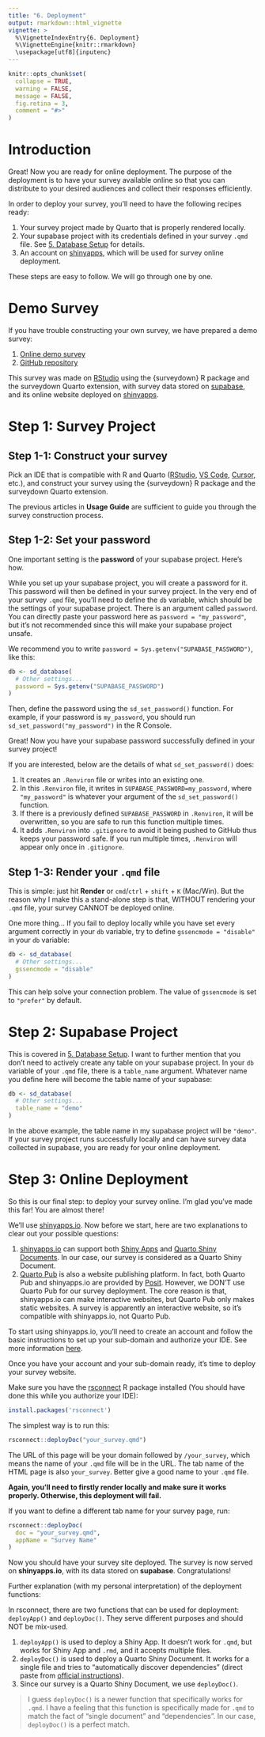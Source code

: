 ```yaml
---
title: "6. Deployment"
output: rmarkdown::html_vignette
vignette: >
  %\VignetteIndexEntry{6. Deployment}
  %\VignetteEngine{knitr::rmarkdown}
  \usepackage[utf8]{inputenc}
---
```


```r
knitr::opts_chunk$set(
  collapse = TRUE,
  warning = FALSE,
  message = FALSE,
  fig.retina = 3,
  comment = "#>"
)
```

# Introduction

Great! Now you are ready for online deployment. The purpose of the deployment is to have your survey available online so that you can distribute to your desired audiences and collect their responses efficiently.

In order to deploy your survey, you'll need to have the following recipes ready:

1.  Your survey project made by Quarto that is properly rendered locally.
2.  Your supabase project with its credentials defined in your survey `.qmd` file. See [5. Database Setup](../articles/database_setup.html) for details.
3.  An account on [shinyapps](https://www.shinyapps.io), which will be used for survey online deployment.

These steps are easy to follow. We will go through one by one.

# Demo Survey

If you have trouble constructing your own survey, we have prepared a demo survey:

1.  [Online demo survey](https://pingfan.shinyapps.io/demo/)
2.  [GitHub repository](https://github.com/jhelvy/surveydown_demo)

This survey was made on [RStudio](https://posit.co/products/open-source/rstudio/) using the {surveydown} R package and the surveydown Quarto extension, with survey data stored on [supabase](https://supabase.com), and its online website deployed on [shinyapps](https://www.shinyapps.io).

# Step 1: Survey Project

## Step 1-1: Construct your survey

Pick an IDE that is compatible with R and Quarto ([RStudio](https://posit.co/products/open-source/rstudio/), [VS Code](https://code.visualstudio.com), [Cursor](https://www.cursor.com), etc.), and construct your survey using the {surveydown} R package and the surveydown Quarto extension.

The previous articles in **Usage Guide** are sufficient to guide you through the survey construction process.

## Step 1-2: Set your password

One important setting is the **password** of your supabase project. Here's how.

While you set up your supabase project, you will create a password for it. This password will then be defined in your survey project. In the very end of your survey `.qmd` file, you'll need to define the `db` variable, which should be the settings of your supabase project. There is an argument called `password`. You can directly paste your password here as `password = "my_password"`, but it's not recommended since this will make your supabase project unsafe.

We recommend you to write `password = Sys.getenv("SUPABASE_PASSWORD")`, like this:

```r
db <- sd_database(
  # Other settings...
  password = Sys.getenv("SUPABASE_PASSWORD")
)
```

Then, define the password using the `sd_set_password()` function. For example, if your password is `my_password`, you should run `sd_set_password("my_password")` in the R Console.

Great! Now you have your supabase password successfully defined in your survey project!

If you are interested, below are the details of what `sd_set_password()` does:

1.  It creates an `.Renviron` file or writes into an existing one.
2.  In this `.Renviron` file, it writes in `SUPABASE_PASSWORD=my_password`, where `"my_password"` is whatever your argument of the `sd_set_password()` function.
3.  If there is a previously defined `SUPABASE_PASSWORD` in `.Renviron`, it will be overwritten, so you are safe to run this function multiple times.
4.  It adds `.Renviron` into `.gitignore` to avoid it being pushed to GitHub thus keeps your password safe. If you run multiple times, `.Renviron` will appear only once in `.gitignore`.

## Step 1-3: Render your `.qmd` file

This is simple: just hit **Render** or `cmd`/`ctrl` + `shift` + `K` (Mac/Win). But the reason why I make this a stand-alone step is that, WITHOUT rendering your `.qmd` file, your survey CANNOT be deployed online.

One more thing... If you fail to deploy locally while you have set every argument correctly in your `db` variable, try to define `gssencmode = "disable"` in your `db` variable:

```r
db <- sd_database(
  # Other settings...
  gssencmode = "disable"
)
```

This can help solve your connection problem. The value of `gssencmode` is set to `"prefer"` by default.

# Step 2: Supabase Project

This is covered in [5. Database Setup](../doc/database_setup.html). I want to further mention that you don't need to actively create any table on your supabase project. In your `db` variable of your `.qmd` file, there is a `table_name` argument. Whatever name you define here will become the table name of your supabase:

```r
db <- sd_database(
  # Other settings...
  table_name = "demo"
)
```

In the above example, the table name in my supabase project will be `"demo"`. If your survey project runs successfully locally and can have survey data collected in supabase, you are ready for your online deployment.

# Step 3: Online Deployment

So this is our final step: to deploy your survey online. I'm glad you've made this far! You are almost there!

We'll use [shinyapps.io](https://www.shinyapps.io). Now before we start, here are two explanations to clear out your possible questions:

1.  [shinyapps.io](https://www.shinyapps.io) can support both [Shiny Apps](https://shiny.posit.co/r/getstarted/shiny-basics/lesson1/index.html) and [Quarto Shiny Documents](https://quarto.org/docs/dashboards/interactivity/shiny-r.html). In our case, our survey is considered as a Quarto Shiny Document.
2.  [Quarto Pub](https://quartopub.com) is also a website publishing platform. In fact, both Quarto Pub and shinyapps.io are provided by [Posit](https://posit.co). However, we DON'T use Quarto Pub for our survey deployment. The core reason is that, shinyapps.io can make interactive websites, but Quarto Pub only makes static websites. A survey is apparently an interactive website, so it's compatible with shinyapps.io, not Quarto Pub.

To start using shinyapps.io, you'll need to create an account and follow the basic instructions to set up your sub-domain and authorize your IDE. See more information [here](https://docs.posit.co/shinyapps.io/guide/getting_started/).

Once you have your account and your sub-domain ready, it's time to deploy your survey website.

Make sure you have the [rsconnect](https://rstudio.github.io/rsconnect/) R package installed (You should have done this while you authorize your IDE):

```r
install.packages('rsconnect')
```

The simplest way is to run this:

```r
rsconnect::deployDoc("your_survey.qmd")
```

The URL of this page will be your domain followed by `/your_survey`, which means the name of your `.qmd` file will be in the URL. The tab name of the HTML page is also `your_survey`. Better give a good name to your `.qmd` file.

**Again, you'll need to firstly render locally and make sure it works properly. Otherwise, this deployment will fail.**

If you want to define a different tab name for your survey page, run:

```r
rsconnect::deployDoc(
  doc = "your_survey.qmd",
  appName = "Survey Name"
)
```

Now you should have your survey site deployed. The survey is now served on **shinyapps.io**, with its data stored on **supabase**. Congratulations!

Further explanation (with my personal interpretation) of the deployment functions:

In rsconnect, there are two functions that can be used for deployment: `deployApp()` and `deployDoc()`. They serve different purposes and should NOT be mix-used.

1.  `deployApp()` is used to deploy a Shiny App. It doesn't work for `.qmd`, but works for Shiny App and `.rmd`, and it accepts multiple files.
2.  `deployDoc()` is used to deploy a Quarto Shiny Document. It works for a single file and tries to "automatically discover dependencies" (direct paste from [official instructions](https://rstudio.github.io/rsconnect/reference/deployDoc.html)).
3.  Since our survey is a Quarto Shiny Document, we use `deployDoc()`.

> I guess `deployDoc()` is a newer function that specifically works for `.qmd`. I have a feeling that this function is specifically made for `.qmd` to match the fact of "single document" and "dependencies". In our case, `deployDoc()` is a perfect match.
